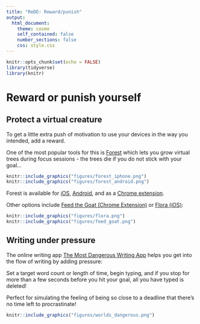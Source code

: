 ```yaml
---
title: "ReDD: Reward/punish"
output:
  html_document:
    theme: cosmo
    self_contained: false
    number_sections: false
    css: style.css
---
```



```r
knitr::opts_chunk$set(echo = FALSE)
library(tidyverse)
library(knitr)
```


# Reward or punish yourself {.tabset}
## Protect a virtual creature
To get a little extra push of motivation to use your devices in the way you intended, add a reward.

One of the most popular tools for this is [Forest](https://www.forestapp.cc/) which lets you grow virtual trees during focus sessions - the trees die if you do not stick with your goal...

```r
knitr::include_graphics("figures/forest_iphone.png")
knitr::include_graphics("figures/forest_android.png")
```

Forest is available for [iOS](https://itunes.apple.com/app/forest-stay-focused-stop-phubbing/id866450515), [Android](https://play.google.com/store/apps/details?id=cc.forestapp), and as a [Chrome extension](https://chrome.google.com/webstore/detail/forest-stay-focused-be-pr/kjacjjdnoddnpbbcjilcajfhhbdhkpgk).

Other options include [Feed the Goat (Chrome Extension)](https://docs.google.com/spreadsheets/d/1BVBCBOZQY_K7qYmDiSIail07F6D1iDG1OkoFyazb5Y4/edit#gid=777024457) or [Flora (iOS)](https://itunes.apple.com/us/app/flora-focus-study-pomodoro/id1225155794?mt=8&ign-mpt=uo%3D4):

```r
knitr::include_graphics("figures/flora.png")
knitr::include_graphics("figures/feed_goat.png")
```

## Writing under pressure
The online writing app [The Most Dangerous Writing App](https://www.themostdangerouswritingapp.com) helps you get into the flow of writing by adding pressure:

Set a target word count or length of time, begin typing, and if you stop for more than a few seconds before you hit your goal, all you have typed is deleted!

Perfect for simulating the feeling of being so close to a deadline that there's no time left to procrastinate!

```r
knitr::include_graphics("figures/worlds_dangerous.png")
```
